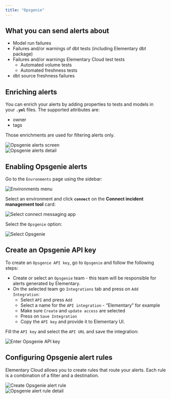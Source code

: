```yaml
---
title: "Opsgenie"
---
```


## What you can send alerts about

- Model run failures
- Failures and/or warnings of dbt tests (including Elementary dbt package)
- Failures and/or warnings Elementary Cloud test tests
    - Automated volume tests
    - Automated freshness tests
- dbt source freshness failures

## Enriching alerts

You can enrich your alerts by adding properties to tests and models in your **`.yml`** files. The supported attributes are:

- owner
- tags

Those enrichments are used for filtering alerts only.

<Frame>
  <div className="dark:bg-white rounded-md p-4">
    <img
      src="https://res.cloudinary.com/diuctyblm/image/upload/v1719735768/Opsgenie_alerts_screenshot_wlkofn.png"
      alt="Opsgenie alerts screen"
    />
  </div>
</Frame>

<Frame>
  <div className="dark:bg-white rounded-md p-4">
    <img
      src="https://res.cloudinary.com/diuctyblm/image/upload/v1719735768/Opsgenie_alert_detail_zrqkb2.png"
      alt="Opsgenie alerts detail"
    />
  </div>
</Frame>

## Enabling Opsgenie alerts

Go to the `Envronments` page using the sidebar:

<Frame>
  <div className="dark:bg-white rounded-md p-4">
    <img
      src="https://res.cloudinary.com/diuctyblm/image/upload/v1719735768/opsgenie_connect_environment_fcdafd.png"
      alt="Environments menu"
    />
  </div>
</Frame>

Select an environment and click **`connect`** on the **Connect incident management tool** card:

<Frame>
  <div className="dark:bg-white rounded-md p-4">
    <img
      src="https://res.cloudinary.com/diuctyblm/image/upload/v1719735769/opsgenie_connect_messaing_app_pyezuq.png"
      alt="Select connect messaging app"
    />
  </div>
</Frame>

Select the `Opsgenie` option:

<Frame>
  <div className="dark:bg-white rounded-md p-4">
    <img
      src="https://res.cloudinary.com/diuctyblm/image/upload/v1719735768/select_opsgenie_kjxgbl.png"
      alt="Select Opsgenie"
    />
  </div>
</Frame>

## Create an Opsgenie API key

To create an `Opsgenie API key`, go to `Opsgenie` and follow the following steps:

- Create or select an `Opsgenie` team - this team will be responsible for alerts generated by Elementary.
- On the selected team go `Integrations` tab and press on `Add Integration`:
    - Select `API` and press `Add`
    - Select a name for the  `API integration` - “Elementary” for example
    - Make sure `Create` and `update access` are selected
    - Press on `Save Integration`
    - Copy the `API key` and provide it to Elementary UI.

Fill the `API key` and select the `API URL` and save the integration:

<Frame>
  <div className="dark:bg-white rounded-md p-4">
    <img
      src="https://res.cloudinary.com/diuctyblm/image/upload/v1719735768/connect_opsgenie_jnftqf.png"
      alt="Enter Opsgenie API key"
    />
  </div>
</Frame>

## Configuring Opsgenie alert rules

Elementary Cloud allows you to create rules that route your alerts. Each rule is a combination of a filter and a destination.

<Frame>
  <div className="dark:bg-white rounded-md p-4">
    <img
      src="https://res.cloudinary.com/diuctyblm/image/upload/v1719735768/create_opsgenie_alert_rules_wwtrzk.png"
      alt="Create Opsgenie alert rule"
    />
  </div>
</Frame>

<Frame>
  <div className="dark:bg-white rounded-md p-4">
    <img
      src="https://res.cloudinary.com/diuctyblm/image/upload/v1719735768/create_opsgenie_alert_rule_1_txy7q8.png"
      alt="Opsgenie alert rule detail"
    />
  </div>
</Frame>